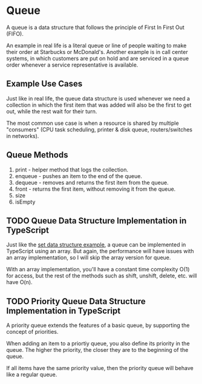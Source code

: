 # Queue

A queue is a data structure that follows the principle of First In First Out (FIFO).

An example in real life is a literal queue or line of people waiting to make their order at Starbucks or McDonald's. Another example is in call center systems, in which customers are put on hold and are serviced in a queue order whenever a service representative is available.

## Example Use Cases

Just like in real life, the queue data structure is used whenever we need a collection in which the first item that was added will also be the first to get out, while the rest wait for their turn.

The most common use case is when a resource is shared by multiple "consumers" (CPU task scheduling, printer & disk queue, routers/switches in networks).

## Queue Methods

1. print - helper method that logs the collection.
2. enqueue - pushes an item to the end of the queue.
3. dequeue - removes and returns the first item from the queue.
4. front - returns the first item, without removing it from the queue.
5. size
6. isEmpty

## TODO Queue Data Structure Implementation in TypeScript

Just like the [set data structure example](https://dsa-cheatsheet.vercel.app/data-structures/set), a queue can be implemented in TypeScript using an array. But again, the performance will have issues with an array implementation, so I will skip the array version for queue.

With an array implementation, you'll have a constant time complexity O(1) for access, but the rest of the methods such as shift, unshift, delete, etc. will have O(n). 

## TODO Priority Queue Data Structure Implementation in TypeScript

A priority queue extends the features of a basic queue, by supporting the concept of priorities.

When adding an item to a priortiy queue, you also define its priority in the queue. The higher the priority, the closer they are to the beginning of the queue.

If all items have the same priority value, then the priority queue will behave like a regular queue.